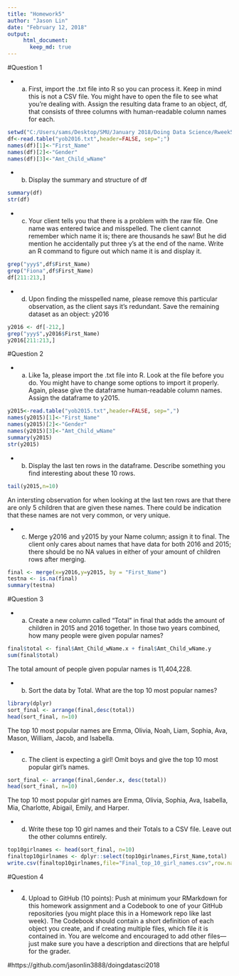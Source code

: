 ```yaml
---
title: "Homework5"
author: "Jason Lin"
date: "February 12, 2018"
output: 
     html_document:
       keep_md: true
---
```


#Question 1                 

* a.	First, import the .txt file into R so you can process it.  Keep in mind this is not a CSV file.  You might have to open the file to see what you’re dealing with.  Assign the resulting data frame to an object, df, that consists of three columns with human-readable column names for each.        

```r
setwd("C:/Users/sams/Desktop/SMU/January 2018/Doing Data Science/Rweek5/Class5Documents")
df<-read.table("yob2016.txt",header=FALSE, sep=";")
names(df)[1]<-"First_Name"
names(df)[2]<-"Gender"
names(df)[3]<-"Amt_Child_wName"
```              

* b.	Display the summary and structure of df            

```r
summary(df)
str(df)
```          

* c.	Your client tells you that there is a problem with the raw file.  One name was entered twice and misspelled.  The client cannot remember which name it is; there are thousands he saw! But he did mention he accidentally put three y’s at the end of the name.  Write an R command to figure out which name it is and display it.           

```r
grep("yyy$",df$First_Name)
grep("Fiona",df$First_Name)
df[211:213,]
```             

* d.	Upon finding the misspelled name, please remove this particular observation, as the client says it’s redundant.  Save the remaining dataset as an object: y2016                           

```r
y2016 <- df[-212,]
grep("yyy$",y2016$First_Name)
y2016[211:213,]
```               

#Question 2             

* a.	Like 1a, please import the .txt file into R.  Look at the file before you do.  You might have to change some options to import it properly.  Again, please give the dataframe human-readable column names.  Assign the dataframe to y2015.               

```r
y2015<-read.table("yob2015.txt",header=FALSE, sep=",")
names(y2015)[1]<-"First_Name"
names(y2015)[2]<-"Gender"
names(y2015)[3]<-"Amt_Child_wName"
summary(y2015)
str(y2015)
```              

* b.	Display the last ten rows in the dataframe.  Describe something you find interesting about these 10 rows.               

```r
tail(y2015,n=10)
```                 

An intersting observation for when looking at the last ten rows are that there are only 5 children that are given these names. There could be indication that these names are not very common, or very unique.


* c.	Merge y2016 and y2015 by your Name column; assign it to final.  The client only cares about names that have data for both 2016 and 2015; there should be no NA values in either of your amount of children rows after merging.                             

```r
final <- merge(x=y2016,y=y2015, by = "First_Name")
testna <- is.na(final)
summary(testna)
```                 

#Question 3               

* a.	Create a new column called “Total” in final that adds the amount of children in 2015 and 2016 together.  In those two years combined, how many people were given popular names?                    

```r
final$total <- final$Amt_Child_wName.x + final$Amt_Child_wName.y
sum(final$total)
```          

The total amount of people given popular names is 11,404,228.                  

* b.	Sort the data by Total.  What are the top 10 most popular names?                  

```r
library(dplyr)
sort_final <- arrange(final,desc(total))
head(sort_final, n=10)
```                         

The top 10 most popular names are Emma, Olivia, Noah, Liam, Sophia, Ava, Mason, William, Jacob, and Isabella.                 

* c.	The client is expecting a girl!  Omit boys and give the top 10 most popular girl’s names.               

```r
sort_final <- arrange(final,Gender.x, desc(total))
head(sort_final, n=10)
```              

The top 10 most popular girl names are Emma, Olivia, Sophia, Ava, Isabella, Mia, Charlotte, Abigail, Emily, and Harper.                

* d.	Write these top 10 girl names and their Totals to a CSV file.  Leave out the other columns entirely.                     

```r
top10girlnames <- head(sort_final, n=10)
finaltop10girlnames <- dplyr::select(top10girlnames,First_Name,total)
write.csv(finaltop10girlnames,file="Final_top_10_girl_names.csv",row.names = FALSE)
```                          

#Question 4                

* 4.	Upload to GitHub (10 points): Push at minimum your RMarkdown for this homework assignment and a Codebook to one of your GitHub repositories (you might place this in a Homework repo like last week).  The Codebook should contain a short definition of each object you create, and if creating multiple files, which file it is contained in.  You are welcome and encouraged to add other files—just make sure you have a description and directions that are helpful for the grader.              

#https://github.com/jasonlin3888/doingdatasci2018

